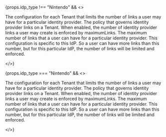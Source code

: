 
{props.idp_type !== "Nintendo" && <>

<APIField name="identityProvider.tenantConfiguration" type="Map<UUID, Object>" optional={props.optional_tag} since="1.32.0">
  The configuration for each Tenant that limits the number of links a user may have for a particular identity provider.
</APIField>
<APIField name="identityProvider.tenantConfiguration[tenantId].limitUserLinkCount" type="Object" optional={props.optional_tag} since="1.32.0">
  The policy that governs identity provider links on a Tenant.
</APIField>
<APIField name="identityProvider.tenantConfiguration[tenantId].limitUserLinkCount.enabled" type="Boolean" defaults="false" optional={props.optional_tag} since="1.32.0">
  When enabled, the number of identity provider links a user may create is enforced by <InlineField>maximumLinks</InlineField>.
</APIField>
<APIField name="identityProvider.tenantConfiguration[tenantId].limitUserLinkCount.maximumLinks" type="Integer" defaults="42" optional={props.optional_tag} since="1.32.0">
  The maximum number of links that a user can have for a particular identity provider. This configuration is specific to this IdP. So a user can have more links than this number, but for this particular IdP, the number of links will be limited and enforced.
</APIField>

</>}

{props.idp_type === "Nintendo" && <>

<APIField name="identityProvider.tenantConfiguration" type="Map<UUID, Object>" optional={props.optional_tag}>
  The configuration for each Tenant that limits the number of links a user may have for a particular identity provider.
</APIField>
<APIField name="identityProvider.tenantConfiguration[tenantId].limitUserLinkCount" type="Object" optional={props.optional_tag}>
  The policy that governs identity provider links on a Tenant.
</APIField>
<APIField name="identityProvider.tenantConfiguration[tenantId].limitUserLinkCount.enabled" type="Boolean" defaults="false" optional={props.optional_tag}>
  When enabled, the number of identity provider links a user may create is enforced by <InlineField>maximumLinks</InlineField>.
</APIField>
<APIField name="identityProvider.tenantConfiguration[tenantId].limitUserLinkCount.maximumLinks" type="Integer" defaults="42" optional={props.optional_tag}>
  The maximum number of links that a user can have for a particular identity provider. This configuration is specific to this IdP. So a user can have more links than this number, but for this particular IdP, the number of links will be limited and enforced.
</APIField>

</>}
